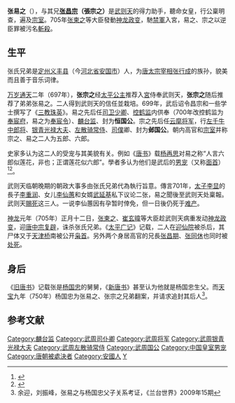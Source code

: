 '''张易之'''（{{bd|7世纪||705年|catIdx=Z張}}），与其兄'''[[张昌宗|张昌宗]]（張宗之）'''是[[武则天|武则天]]的得力助手，聽命女皇，行公稟明查，遍及[[宗室|宗室]]。705年[[张柬之|张柬之]]等大臣發動[[神龙政变|神龙政变]]，馳[[禁軍|禁軍]]入宮，易之、宗之以逆臣罪被污名[[斬首|斬殺]]。

==生平==

<!-- 生年没有记载。如果填写请注明来源。-->张氏兄弟是[[定州_(北魏)|定州]][[义丰县|义丰县]]（今[[河北省|河北省]][[安国市|安国市]]）人，为[[唐太宗|唐太宗]][[宰相|宰相]][[張行成_(唐朝)|张行成]]的族孙，貌美而且善于音乐词律。

[[万岁通天|万岁通天]]二年（697年），'''张宗之'''经[[太平公主|太平公主]]推荐入[[皇宮|宮]]侍奉武则天，'''张宗之'''随后推荐了弟弟张易之。二人得到武则天的信任並栽培。699年，武后诏令昌宗和一些学士撰写了《[[三教珠英|三教珠英]]》。易之先后任[[司卫少卿|司卫少卿]]、[[控鹤监|控鹤监]]内供奉（700年改控鹤监为[[奉宸府|奉宸府]]，易之为[[奉宸令|奉宸令]]）、[[麟台监|麟台监]]、封为'''恒国公'''。宗之先后任[[云麾将军|云麾将军]]，行[[左千牛中郎将|左千牛中郎将]]、[[银青光禄大夫|银青光禄大夫]]、[[左散骑常侍|左散骑常侍]]、[[司僕|司僕]]卿、封为'''邺国公'''。朝内高官和[[宗室|宗室]]并称宗之、易之二人为五郎、六郎。

史家多认为这二人的受宠与其美貌有关。例如《[[唐书|唐书]]》载[[杨再思|杨再思]]对易之称“人言六郎似莲花，非也；正谓莲花似六郎”。學者多认为他们是武后的[[男宠|男宠]]（又称[[面首|面首]]）<ref>{{cite book|author=岑仲勉|authorlink=岑仲勉|title=《隋唐史》上册|page=第161页}}</ref><ref>{{cite book|author=吕思勉|authorlink=吕思勉|title=《隋唐五代史》上册|page=第160页}}</ref>。

武则天临朝晚期的朝政大事多由张氏兄弟代為執行旨意。傳言701年，[[太子|太子]][[唐中宗|李显]]的長子[[李重润|李重润]]、女儿[[李仙蕙|李仙蕙]]和女婿[[武延基|武延基]]私下议论二张，易之聞後至武则天处稟報。武则天[[賜死|賜死]]这三人。一说李仙蕙因有孕暂时倖免，但一日後仍死于[[难产|难产]]。

[[神龙|神龙]]元年（705年）正月十二日，[[张柬之|张柬之]]、[[崔玄暐|崔玄暐]]等大臣趁武则天病重发动[[神龙政变|神龙政变]]，迎[[唐中宗|唐中宗]][[复辟|复辟]]，诛杀张氏兄弟。《[[太平广记|太平广记]]》记载，二人在[[迎仙院|迎仙院]]被杀后，其尸体又于[[天津桥|天津桥]]南被公开[[斬首|枭首]]。另外两个身居高官的兄長[[张昌期|张昌期]]、[[张同休|张同休]]也同时被[[处死|处死]]。

==身后==
《[[旧唐书|旧唐书]]》记载张是[[杨国忠|杨国忠]]的舅舅，《[[新唐书|新唐书]]》甚至认为他就是杨国忠生父。而[[天宝_(唐朝)|天宝]]九年（750年）杨国忠为张易之、张宗之兄弟翻案，并请求追封其后人<ref>余迎，刘振峰，张易之与杨国忠父子关系考证，《兰台世界》2009年15期</ref>。

== 参考文献 ==
{{Reflist|2}}

{{DEFAULTSORT:Z}}
[[Category:麟台监|Category:麟台监]]
[[Category:武周司仆卿|Category:武周司仆卿]]
[[Category:武周将军|Category:武周将军]]
[[Category:武周银青光禄大夫|Category:武周银青光禄大夫]]
[[Category:武周左散骑常侍|Category:武周左散骑常侍]]
[[Category:武周国公|Category:武周国公]]
[[Category:中国皇室男宠|Category:中国皇室男宠]]
[[Category:唐朝被處決者|Category:唐朝被處決者]]
[[Category:安國人|Category:安國人]]
[[Category:张姓|Y]]